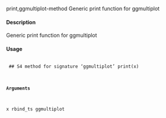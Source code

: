 print,ggmultiplot-method
Generic print function for ggmultiplot

#### Description 
 
Generic print function for ggmultiplot

#### Usage 
 <pre><code>
## S4 method for signature 'ggmultiplot'
print(x)

#### Arguments 
 
x
rbind_ts
ggmultiplot
